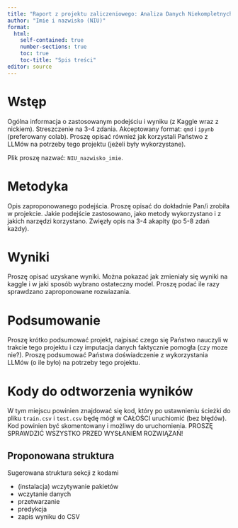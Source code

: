```yaml
---
title: "Raport z projektu zaliczeniowego: Analiza Danych Niekompletnych (2024)"
author: "Imie i nazwisko (NIU)"
format: 
  html:
    self-contained: true
    number-sections: true
    toc: true
    toc-title: "Spis treści"
editor: source
---
```



# Wstęp

Ogólna informacja o zastosowanym podejściu i wyniku (z Kaggle wraz z nickiem). Streszczenie na 3-4 zdania. Akceptowany format: `qmd` i `ipynb` (preferowany colab). Proszę opisać również jak korzystali Państwo z LLMów na potrzeby tego projektu (jeżeli były wykorzystane).

Plik proszę nazwać: `NIU_nazwisko_imie`. 

# Metodyka

Opis zaproponowanego podejścia. Proszę opisać do dokładnie Pan/i zrobiła w projekcie. Jakie podejście zastosowano, jako metody wykorzystano i z jakich narzędzi korzystano. Zwięzły opis na 3-4 akapity (po 5-8 zdań każdy). 

# Wyniki

Proszę opisać uzyskane wyniki. Można pokazać jak zmieniały się wyniki na kaggle i w jaki sposób wybrano ostateczny model. Proszę podać ile razy sprawdzano zaproponowane rozwiazania. 

# Podsumowanie

Proszę krótko podsumować projekt, najpisać czego się Państwo nauczyli w trakcie tego projektu i czy imputacja danych faktycznie pomogła (czy moze nie?). Proszę podsumować Państwa doświadczenie z wykorzystania LLMów (o ile było) na potrzeby tego projektu.

# Kody do odtworzenia wyników

W tym miejscu powinien znajdować się kod, który po ustawnieniu ścieżki do pliku `train.csv` i `test.csv` będę mógł w CAŁOŚCI uruchiomić (bez błędów). Kod powinien być skomentowany i możliwy do uruchomienia. PROSZĘ SPRAWDZIĆ WSZYSTKO PRZED WYSŁANIEM ROZWIĄZAŃ! 

## Proponowana struktura

Sugerowana struktura sekcji z kodami

+ (instalacja) wczytywanie pakietów 
+ wczytanie danych
+ przetwarzanie
+ predykcja
+ zapis wyniku do CSV
